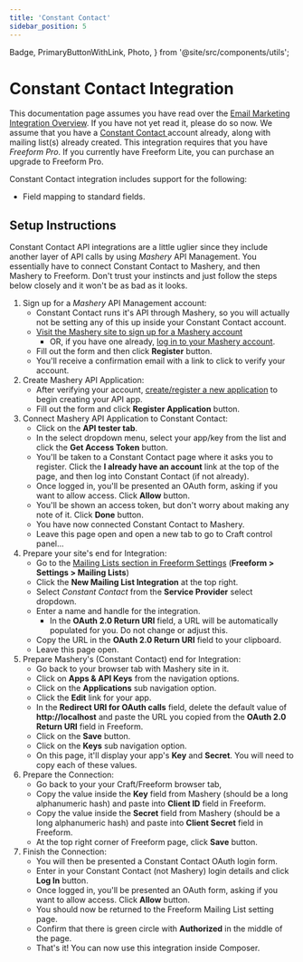 ```yaml
---
title: 'Constant Contact'
sidebar_position: 5
---
```


  Badge,
  PrimaryButtonWithLink,
  Photo,
} from '@site/src/components/utils';


# Constant Contact Integration<Badge type="pro" text="Pro" /><Badge type="feature" text="3.6.7+, Revised 3.13.4+" />

This documentation page assumes you have read over the [Email Marketing Integration Overview](./index.mdx#email-marketing). If you have not yet read it, please do so now. We assume that you have a [Constant Contact ](http://constantcontact.com) account already, along with mailing list(s) already created. This integration requires that you have _Freeform Pro_. If you currently have Freeform Lite, you can purchase an upgrade to Freeform Pro.

Constant Contact integration includes support for the following:

- Field mapping to standard fields.

## Setup Instructions

Constant Contact API integrations are a little uglier since they include another layer of API calls by using _Mashery_ API Management. You essentially have to connect Constant Contact to Mashery, and then Mashery to Freeform. Don't trust your instincts and just follow the steps below closely and it won't be as bad as it looks.

1. Sign up for a _Mashery_ API Management account:
   - Constant Contact runs it's API through Mashery, so you will actually not be setting any of this up inside your Constant Contact account.
   - [Visit the Mashery site to sign up for a Mashery account](https://constantcontact.mashery.com/member/register)
     - OR, if you have one already, [log in to your Mashery account](https://constantcontact.mashery.com/login).
   - Fill out the form and then click **Register** button.
   - You'll receive a confirmation email with a link to click to verify your account.
2. Create Mashery API Application:
   - After verifying your account, [create/register a new application](https://constantcontact.mashery.com/apps/register) to begin creating your API app.
   - Fill out the form and click **Register Application** button.
3. Connect Mashery API Application to Constant Contact:
   - Click on the **API tester tab**.
   - In the select dropdown menu, select your app/key from the list and click the **Get Access Token** button.
   - You'll be taken to a Constant Contact page where it asks you to register. Click the **I already have an account** link at the top of the page, and then log into Constant Contact (if not already).
   - Once logged in, you'll be presented an OAuth form, asking if you want to allow access. Click **Allow** button.
   - You'll be shown an access token, but don't worry about making any note of it. Click **Done** button.
   - You have now connected Constant Contact to Mashery.
   - Leave this page open and open a new tab to go to Craft control panel...
4. Prepare your site's end for Integration:
   - Go to the [Mailing Lists section in Freeform Settings](../configuration/settings.mdx#api-integrations) (**Freeform > Settings > Mailing Lists**)
   - Click the **New Mailing List Integration** at the top right.
   - Select _Constant Contact_ from the **Service Provider** select dropdown.
   - Enter a name and handle for the integration.
     - In the **OAuth 2.0 Return URI** field, a URL will be automatically populated for you. Do not change or adjust this.
   - Copy the URL in the **OAuth 2.0 Return URI** field to your clipboard.
   - Leave this page open.
5. Prepare Mashery's (Constant Contact) end for Integration:
   - Go back to your browser tab with Mashery site in it.
   - Click on **Apps & API Keys** from the navigation options.
   - Click on the **Applications** sub navigation option.
   - Click the **Edit** link for your app.
   - In the **Redirect URI for OAuth calls** field, delete the default value of **http://localhost** and paste the URL you copied from the **OAuth 2.0 Return URI** field in Freeform.
   - Click on the **Save** button.
   - Click on the **Keys** sub navigation option.
   - On this page, it'll display your app's **Key** and **Secret**. You will need to copy each of these values.
6. Prepare the Connection:
   - Go back to your your Craft/Freeform browser tab,
   - Copy the value inside the **Key** field from Mashery (should be a long alphanumeric hash) and paste into **Client ID** field in Freeform.
   - Copy the value inside the **Secret** field from Mashery (should be a long alphanumeric hash) and paste into **Client Secret** field in Freeform.
   - At the top right corner of Freeform page, click **Save** button.
7. Finish the Connection:
   - You will then be presented a Constant Contact OAuth login form.
   - Enter in your Constant Contact (not Mashery) login details and click **Log In** button.
   - Once logged in, you'll be presented an OAuth form, asking if you want to allow access. Click **Allow** button.
   - You should now be returned to the Freeform Mailing List setting page.
   - Confirm that there is green circle with **Authorized** in the middle of the page.
   - That's it! You can now use this integration inside Composer.
